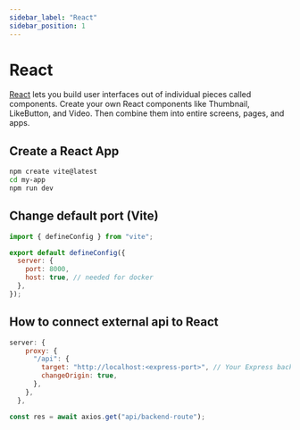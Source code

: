 ```yaml
---
sidebar_label: "React"
sidebar_position: 1
---
```


# React

[React](https://react.dev/) lets you build user interfaces out of individual pieces called components. Create your own React components like Thumbnail, LikeButton, and Video. Then combine them into entire screens, pages, and apps.

## Create a React App

```bash
npm create vite@latest
cd my-app
npm run dev
```

## Change default port (Vite)

```js title="vite.config.js"
import { defineConfig } from "vite";

export default defineConfig({
  server: {
    port: 8000,
    host: true, // needed for docker
  },
});
```

## How to connect external api to React

```js title="vite.config.js"
server: {
    proxy: {
      "/api": {
        target: "http://localhost:<express-port>", // Your Express backend URL
        changeOrigin: true,
      },
    },
  },
```

```js title="App.js"
const res = await axios.get("api/backend-route");
```
